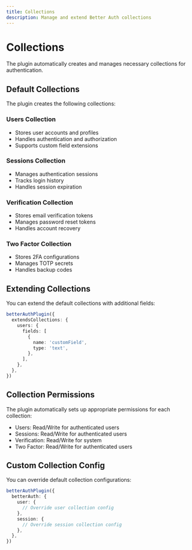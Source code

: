 ```yaml
---
title: Collections
description: Manage and extend Better Auth collections
---
```


# Collections

The plugin automatically creates and manages necessary collections for authentication.

## Default Collections

The plugin creates the following collections:

### Users Collection
- Stores user accounts and profiles
- Handles authentication and authorization
- Supports custom field extensions

### Sessions Collection
- Manages authentication sessions
- Tracks login history
- Handles session expiration

### Verification Collection
- Stores email verification tokens
- Manages password reset tokens
- Handles account recovery

### Two Factor Collection
- Stores 2FA configurations
- Manages TOTP secrets
- Handles backup codes

## Extending Collections

You can extend the default collections with additional fields:

```ts
betterAuthPlugin({
  extendsCollections: {
    users: {
      fields: [
        {
          name: 'customField',
          type: 'text',
        },
      ],
    },
  },
})
```

## Collection Permissions

The plugin automatically sets up appropriate permissions for each collection:

- Users: Read/Write for authenticated users
- Sessions: Read/Write for authenticated users
- Verification: Read/Write for system
- Two Factor: Read/Write for authenticated users

## Custom Collection Config

You can override default collection configurations:

```ts
betterAuthPlugin({
  betterAuth: {
    user: {
      // Override user collection config
    },
    session: {
      // Override session collection config
    },
  },
})
```